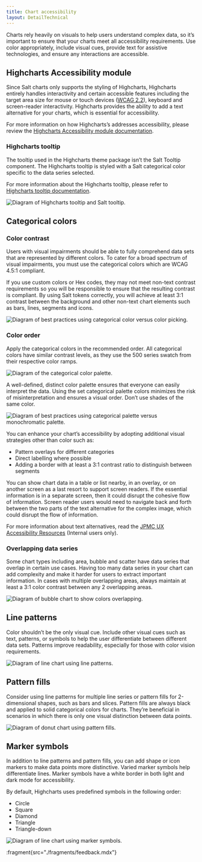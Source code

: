 ```yaml
---
title: Chart accessibility
layout: DetailTechnical
---
```


Charts rely heavily on visuals to help users understand complex data, so it’s important to ensure that your charts meet all accessibility requirements. Use color appropriately, include visual cues, provide text for assistive technologies, and ensure any interactions are accessible.

## Highcharts Accessibility module

Since Salt charts only supports the styling of Highcharts, Highcharts entirely handles interactivity and certain accessible features including the target area size for mouse or touch devices ([WCAG 2.2](https://www.w3.org/TR/WCAG22/)), keyboard and screen-reader interactivity. Highcharts provides the ability to add a text alternative for your charts, which is essential for accessibility.

For more information on how Highcharts’s addresses accessibility, please review the [Highcharts Accessibility module documentation](https://www.highcharts.com/docs/accessibility/accessibility-module).

### Highcharts tooltip

The tooltip used in the Highcharts theme package isn’t the Salt Tooltip component. The Highcharts tooltip is styled with a Salt categorical color specific to the data series selected.

For more information about the Highcharts tooltip, please refer to [Highcharts tooltip documentation](https://www.highcharts.com/docs/chart-concepts/tooltip).

<Image
  src="/img/foundations/dataviz-tooltip.png"
  alt="Diagram of Highcharts tooltip and Salt tooltip."
/>

## Categorical colors

### Color contrast

Users with visual impairments should be able to fully comprehend data sets that are represented by different colors. To cater for a broad spectrum of visual impairments, you must use the categorical colors which are WCAG 4.5:1 compliant.

If you use custom colors or Hex codes, they may not meet non-text contrast requirements so you will be responsible to ensure that the resulting contrast is compliant. By using Salt tokens correctly, you will achieve at least 3:1 contrast between the background and other non-text chart elements such as bars, lines, segments and icons.

<Image
  src="/img/foundations/dataviz-hex.png"
  alt="Diagram of best practices using categorical color versus color picking."
/>

### Color order

Apply the categorical colors in the recommended order. All categorical colors have similar contrast levels, as they use the 500 series swatch from their respective color ramps.

<Image
  src="/img/foundations/dataviz-color-order.png"
  alt="Diagram of the categorical color palette."
/>

A well-defined, distinct color palette ensures that everyone can easily interpret the data. Using the set categorical palette colors minimizes the risk of misinterpretation and ensures a visual order. Don’t use shades of the same color.

<Image
  src="/img/foundations/dataviz-monochromatic.png"
  alt="Diagram of best practices using categorical palette versus monochromatic palette."
/>

You can enhance your chart’s accessibility by adopting additional visual strategies other than color such as:

- Pattern overlays for different categories
- Direct labelling where possible
- Adding a border with at least a 3:1 contrast ratio to distinguish between segments

You can show chart data in a table or list nearby, in an overlay, or on another screen as a last resort to support screen readers. If the essential information is in a separate screen, then it could disrupt the cohesive flow of information. Screen reader users would need to navigate back and forth between the two parts of the text alternative for the complex image, which could disrupt the flow of information.

For more information about text alternatives, read the [JPMC UX Accessibility Resources](https://confluence.prod.aws.jpmchase.net/confluence/spaces/CIGECA/pages/3925555873/Text+Alternatives#TextAlternatives-Compleximages) (Internal users only).

### Overlapping data series

Some chart types including area, bubble and scatter have data series that overlap in certain use cases. Having too many data series in your chart can add complexity and make it harder for users to extract important information. In cases with multiple overlapping areas, always maintain at least a 3:1 color contrast between any 2 overlapping areas.

<Image
  src="/img/foundations/dataviz-overlapping-data.png"
  alt="Diagram of bubble chart to show colors overlapping."
/>

## Line patterns

Color shouldn’t be the only visual cue. Include other visual cues such as text, patterns, or symbols to help the user differentiate between different data sets. Patterns improve readability, especially for those with color vision requirements.

<Image
  src="/img/foundations/dataviz-line-patterns-2.png"
  alt="Diagram of line chart using line patterns."
/>

## Pattern fills

Consider using line patterns for multiple line series or pattern fills for 2-dimensional shapes, such as bars and slices. Pattern fills are always black and applied to solid categorical colors for charts. They’re beneficial in scenarios in which there is only one visual distinction between data points.

<Image
  src="/img/foundations/dataviz-pattern-fills-2.png"
  alt="Diagram of donut chart using pattern fills."
/>

## Marker symbols

In addition to line patterns and pattern fills, you can add shape or icon markers to make data points more distinctive. Varied marker symbols help differentiate lines. Marker symbols have a white border in both light and dark mode for accessibility.

By default, Highcharts uses predefined symbols in the following order:

- Circle
- Square
- Diamond
- Triangle
- Triangle-down

<Image
  src="/img/foundations/dataviz-markers.png"
  alt="Diagram of line chart using marker symbols."
/>

:fragment{src="./fragments/feedback.mdx"}

